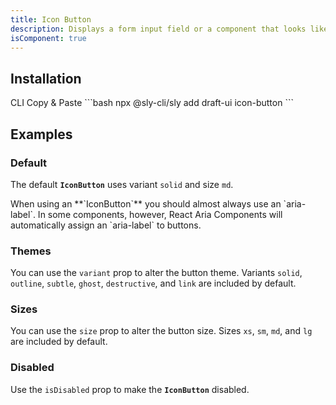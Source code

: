 ```yaml
---
title: Icon Button
description: Displays a form input field or a component that looks like an input field.
isComponent: true
---
```


## Installation

<Tabs>
  <TabList aria-label="Preview and Code Tabs">
      <Tab id="cli-install">CLI</Tab>
      <Tab id="manual-install">Copy & Paste</Tab>
  </TabList>
  <TabPanel id="cli-install" className="px-0 [&_pre]:mt-0">
    ```bash
    npx @sly-cli/sly add draft-ui icon-button
    ```
  </TabPanel>
  <TabPanel id="manual-install" className="px-0">
    <ComponentSource src="../../packages/ui/src/icon-button.tsx" />
  </TabPanel>
</Tabs>

## Examples

### Default

The default **`IconButton`** uses variant `solid` and size `md`.

<Callout type="note">
  When using an **`IconButton`** you should almost always use an `aria-label`.
  In some components, however, React Aria Components will automatically assign
  an `aria-label` to buttons.
</Callout>

<ComponentExample name="icon-button" story="default" />

### Themes

You can use the `variant` prop to alter the button theme. Variants `solid`, `outline`, `subtle`, `ghost`, `destructive`, and `link` are included by default.

<ComponentExample name="icon-button" story="theme" />

### Sizes

You can use the `size` prop to alter the button size. Sizes `xs`, `sm`, `md`, and `lg` are included by default.

<ComponentExample name="icon-button" story="sizes" />

### Disabled

Use the `isDisabled` prop to make the **`IconButton`** disabled.

<ComponentExample name="icon-button" story="disabled" />
